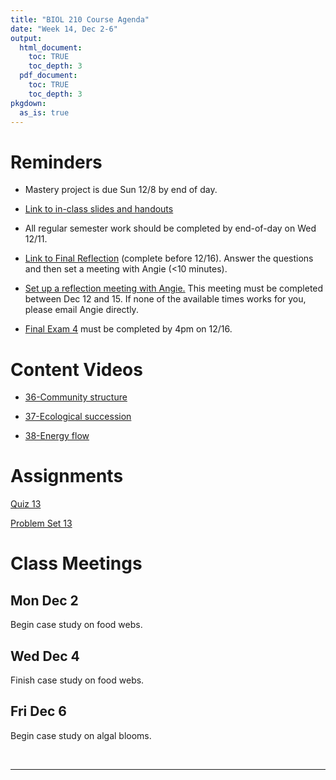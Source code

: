 ```yaml
---
title: "BIOL 210 Course Agenda"
date: "Week 14, Dec 2-6"
output: 
  html_document:
    toc: TRUE
    toc_depth: 3
  pdf_document:
    toc: TRUE
    toc_depth: 3
pkgdown:
  as_is: true
---
```


# Reminders

* Mastery project is due Sun 12/8 by end of day.

* [Link to in-class slides and handouts](https://drive.google.com/drive/folders/17Fm-yEXqtlvGJfFaw6WqywIScW_eZ8m_?usp=drive_link)

* All regular semester work should be completed by end-of-day on Wed 12/11.

* [Link to Final Reflection](https://docs.google.com/document/d/1uDd48QS5ZeWfpClWL5Fbe-xXCigzw97MK6KX58WEbtg/edit?usp=drive_link) (complete before 12/16). Answer the questions and then set a meeting with Angie (<10 minutes).

* [Set up a reflection meeting with Angie.](https://calendar.app.google/4pvCXX1hu8CCpEeHA) This meeting must be completed between Dec 12 and 15. If none of the available times works for you, please email Angie directly.

* [Final Exam 4](https://docs.google.com/document/d/1g5xNaFgDjosCiYs94WgUOx2e1TLm5BsCIJZLHHa-4uc/edit?usp=drive_link) must be completed by 4pm on 12/16.

# Content Videos

* [36-Community structure](https://drive.google.com/drive/folders/1ybQ88SfnQc1fUHeUuw3n1XkoZxdJA72o?usp=drive_link)

* [37-Ecological succession](https://drive.google.com/drive/folders/1yh9qCO88jMr__S8DLK3CrT08woxTr0xG?usp=drive_link)

* [38-Energy flow](https://drive.google.com/drive/folders/1yjiYffYh4xKMQbIa7744cHF5epkcV5W9?usp=drive_link)

# Assignments

[Quiz 13](https://docs.google.com/forms/d/e/1FAIpQLSfqCi4R8v0RqjRI2nNgjfLm2oHn8ofbmZF7v6Fp1m_GABdmlA/viewform?usp=sf_link)

[Problem Set 13](ps13.html)

# Class Meetings

## Mon Dec 2

Begin case study on food webs.

## Wed Dec 4

Finish case study on food webs.

## Fri Dec 6

Begin case study on algal blooms.

<br>

------------------------------------------------------------------------
